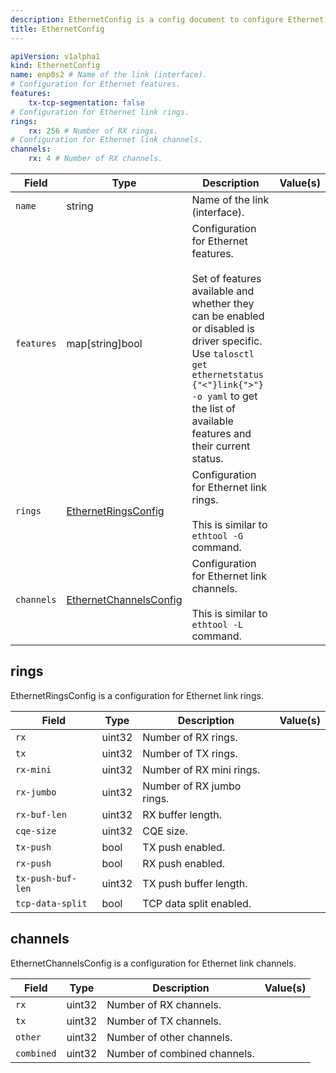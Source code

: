 ```yaml
---
description: EthernetConfig is a config document to configure Ethernet interfaces.
title: EthernetConfig
---
```











```yaml
apiVersion: v1alpha1
kind: EthernetConfig
name: enp0s2 # Name of the link (interface).
# Configuration for Ethernet features.
features:
    tx-tcp-segmentation: false
# Configuration for Ethernet link rings.
rings:
    rx: 256 # Number of RX rings.
# Configuration for Ethernet link channels.
channels:
    rx: 4 # Number of RX channels.
```


| Field | Type | Description | Value(s) |
|-------|------|-------------|----------|
|`name` |string |Name of the link (interface).  | |
|`features` |map[string]bool |Configuration for Ethernet features.<br /><br />Set of features available and whether they can be enabled or disabled is driver specific.<br />Use `talosctl get ethernetstatus {"<"}link{">"} -o yaml` to get the list of available features and<br />their current status.  | |
|`rings` |<a href="#EthernetConfig.rings">EthernetRingsConfig</a> |Configuration for Ethernet link rings.<br /><br />This is similar to `ethtool -G` command.  | |
|`channels` |<a href="#EthernetConfig.channels">EthernetChannelsConfig</a> |Configuration for Ethernet link channels.<br /><br />This is similar to `ethtool -L` command.  | |




## rings

EthernetRingsConfig is a configuration for Ethernet link rings.




| Field | Type | Description | Value(s) |
|-------|------|-------------|----------|
|`rx` |uint32 |Number of RX rings.  | |
|`tx` |uint32 |Number of TX rings.  | |
|`rx-mini` |uint32 |Number of RX mini rings.  | |
|`rx-jumbo` |uint32 |Number of RX jumbo rings.  | |
|`rx-buf-len` |uint32 |RX buffer length.  | |
|`cqe-size` |uint32 |CQE size.  | |
|`tx-push` |bool |TX push enabled.  | |
|`rx-push` |bool |RX push enabled.  | |
|`tx-push-buf-len` |uint32 |TX push buffer length.  | |
|`tcp-data-split` |bool |TCP data split enabled.  | |






## channels

EthernetChannelsConfig is a configuration for Ethernet link channels.




| Field | Type | Description | Value(s) |
|-------|------|-------------|----------|
|`rx` |uint32 |Number of RX channels.  | |
|`tx` |uint32 |Number of TX channels.  | |
|`other` |uint32 |Number of other channels.  | |
|`combined` |uint32 |Number of combined channels.  | |








